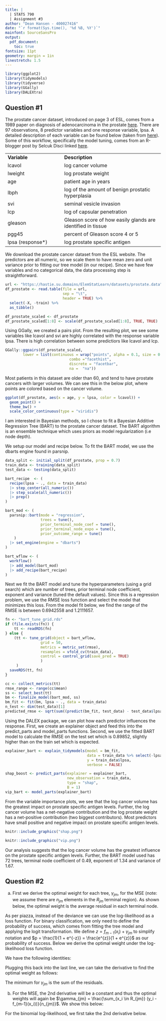 ```yaml
---
title: |
  | STATS 790
  | Assignment #3
author: "Dean Hansen - 400027416"
date: "`r format(Sys.time(), '%d %B, %Y')`"
mainfont: SourceSansPro
output: 
  pdf_document:
    toc: true
fontsize: 11pt
geometry: margin = 1in
linestretch: 1.5
---
```


```r
library(ggplot2)
library(tidymodels)
library(tidyverse)
library(GGally)
library(DALEXtra)
```

\newpage

## Question #1

The prostate cancer dataset, introduced on page 3 of ESL, comes from a 1989 paper on diagnosis of adenocarcinoma in the prostate [here](https://pubmed.ncbi.nlm.nih.gov/2468795/). There are 97 observations, 8 predictor variables and one response variable, lpsa. A detailed description of each variable can be found below (taken from [here](https://rdrr.io/cran/ElemStatLearn/man/prostate.html)). Some of this workflow, specifically the model tuning, comes from an R-blogger post by Selcuk Disci linked [here](https://www.r-bloggers.com/2022/12/the-effect-of-childhood-education-on-wealth-modeling-with-bayesian-additive-regression-trees-bart/).

|                   |                                                             |
|:-------------------------|:---------------------------------------------|
| **Variable**      | **Description**                                             |
| lcavol            | log cancer volume                                           |
| lweight           | log prostate weight                                         |
| age               | patient age in years                                        |
| lbph              | log of the amount of benign prostatic hyperplasia           |
| svi               | seminal vesicle invasion                                    |
| lcp               | log of capsular penetration                                 |
| gleason           | Gleason score of how easily glands are identified in tissue |
| pgg45             | percent of Gleason score 4 or 5                             |
| lpsa (response\*) | log prostate specific antigen                               |

We download the prostate cancer dataset from the ESL website. The predictors are all numeric, so we scale them to have mean zero and unit variance prior to fitting our tree model (in our recipe). Since we have few variables and no categorical data, the data processing step is straightforward.

```r
url <- "https://hastie.su.domains/ElemStatLearn/datasets/prostate.data"
df_prostate <- read.table(file = url, 
                          sep = "\t",
                          header = TRUE) %>% 
  select(-X, -train) %>%
  as_tibble()

df_prostate_scaled <- df_prostate
df_prostate_scaled[1:8] <- scale(df_prostate_scaled[1:8], TRUE, TRUE)
```

Using GGally, we created a pairs plot. From the resulting plot, we see some variables like lcavol and svi are highly correlated with the response variable lpsa. There is high correlation between some predictiors like lcavol and lcp.

```r
GGally::ggpairs(df_prostate_scaled, 
        lower = list(continuous = wrap("points", alpha = 0.1, size = 0.1), 
                             combo ="facethist", 
                             discrete = "facetbar", 
                             na =  "na"))
```

Most patients in this dataset are older than $60$, and tend to have prostate cancers with larger volumes. We can see this in the below plot, where points are colored based on the cancer volume.

```r
ggplot(df_prostate, aes(x = age, y = lpsa, color = lcavol)) +
  geom_point() +
  theme_bw() +
  scale_color_continuous(type = "viridis")
```

I am interested in Bayesian methods, so I chose to fit a Bayesian Additive Regression Tree (BART) to the prostate cancer dataset. The BART algorithm is an ensemble technique which uses priors as model regularization (i.e node depth).

We setup our model and recipe below. To fit the BART model, we use the dbarts engine found in parsnip.

```r
data_split <- initial_split(df_prostate, prop = 0.7)
train_data <- training(data_split)
test_data <- testing(data_split)

bart_recipe  <- (
  recipe(lpsa ~ ., data = train_data)
  |> step_center(all_numeric())
  |> step_scale(all_numeric())
  |> prep()
)

bart_mod <- (
  parsnip::bart(mode = "regression",
                trees = tune(),
                prior_terminal_node_coef = tune(),
                prior_terminal_node_expo = tune(),
                prior_outcome_range = tune()
    )
  |> set_engine(engine = "dbarts")
)

bart_wflow <- (
  workflow()
  |> add_model(bart_mod)
  |> add_recipe(bart_recipe)
)
```

Next we fit the BART model and tune the hyperparameters (using a grid search) which are number of trees, prior terminal node coefficient, exponent and variance (tuned the default values). Since this is a regression problem, we use the RMSE loss function and select the model that minimizes this loss. From the model fit below, we find the range of the RMSE is between $0.6942558$ and $1.2111657$.

```r
fn <- "bart_tune_grid.rds"
if (file.exists(fn)) {
    tt <- readRDS(fn)
} else {
    (tt <- tune_grid(object = bart_wflow,
                grid = 50,
                metrics = metric_set(rmse),
                resamples = vfold_cv(train_data),
                control = control_grid(save_pred = TRUE)
                )
     )
  saveRDS(tt, fn)
}

cc <- collect_metrics(tt)
rmse_range <- range(cc$mean)
ss <- select_best(tt)
bm <- finalize_model(bart_mod, ss)
bm_fit <- fit(bm, lpsa ~ ., data = train_data)
n_test <- dim(test_data)[1]
predicted_rmse <- sqrt(sum((predict(bm_fit, test_data) - test_data$lpsa)^2)/n_test)
```

Using the DALEX package, we can plot how each predictor influences the response. First, we create an explainer object and feed this into the predict_parts and model_parts functions. Second, we use the fitted BART model to calculate the RMSE on the test set which is $0.89852$, slightly higher than on the train set which is expected.

```r
explainer_bart <- explain_tidymodels(model = bm_fit,
                                     data = train_data %>% select(-lpsa),
                                     y = train_data$lpsa,
                                     verbose = FALSE)

shap_boost <- predict_parts(explainer = explainer_bart, 
                            new_observation = train_data,
                            type = "shap",
                            B = 1)
vip_bart <- model_parts(explainer_bart)
```

From the variable importance plots, we see that the log cancer volume has the greatest impact on prostate specific antigen levels. Further, the log cancer volume has a net-negative contribution and the log prostate weight has a net-positive contribution (two biggest contributors). Most predictors have small positive and negative impact on prostate specific antigen levels. 

```r
knitr::include_graphics("shap.png")
```

```r
knitr::include_graphics("vip.png")
```

Our analysis suggests that the log cancer volume has the greatest influence on the prostate specific antigen levels. Further, the BART model used has 72 trees, terminal node coefficient of $0.49$, exponent of $1.34$ and variance of $1.67$.

\newpage
## Question #2

a)  First we derive the optimal weight for each tree, $\gamma_{jm}$, for the MSE (note: we assume there are $n_{jm}$ elements in the $R_{jm}$ terminal region). As shown below, the optimal weight is the average residual in each terminal node.

```{=latex}
\begin{align}
\frac{d}{d\gamma_{jm}} L(y_i, f_{m-1} + \gamma_{jm}) &= \frac{d}{d\gamma_{jm}}[\frac{1}{2} \sum_{x_i \in R_{jm}} (y_i - (f_{m-1}(x_i) + \gamma_{jm}))^2]\\
0 &= \sum_{x_i \in R_{jm}} (y_i - (f_{m-1}(x_i) + \gamma_{jm})) \\
0 &= \sum_{x_i \in R_{jm}} (y_i - f_{m-1}(x_i) - \gamma_{jm}) \\
0 &= \sum_{x_i \in R_{jm}} (y_i - f_{m-1}(x_i)) - n_{jm} \gamma_{jm} \\
n_{jm} \gamma_{jm} &= \sum_{x_i \in R_{jm}} (y_i - f_{m-1}(x_i)) \\
\gamma_{jm} &= \frac{\sum_{x_i \in R_{jm}} (y_i - f_{m-1}(x_i))}{n_{jm}}
\end{align}
```
As per piazza, instead of the deviance we can use the log-likelihood as a loss function. For binary classification, we only need to define the probability of success, which comes from fitting the tree model and applying the logit transformation. We define $z = f_{m-1}(x_i) + \gamma_{jm}$ to simplify notation and $p = \frac{1}{1 + e^{-z}} = \frac{e^{z}}{1 + e^{z}}$ as our probability of success. Below we derive the optimal weight under the log-likelihood loss function.

```{=latex}
\begin{align}
\frac{d}{d\gamma_{jm}} L(y_i, f_{m-1}(x_i) + \gamma_{jm}) &= \frac{d}{d\gamma_{jm}}[ - \sum_{x_i \in R_{jm}} y_i \text{log}(p) + (1 - y_i) \text{log}(1-p)]\\
&= \frac{d}{d\gamma_{jm}}[\sum_{x_i \in R_{jm}} - y_i \text{log}(p) - (1 - y_i) \text{log}(1-p)] \\
&= \frac{d}{d\gamma_{jm}}[\sum_{x_i \in R_{jm}} - y_i \text{log}(p) + y_i \text{log}(1-p) - \text{log}(1-p)] \\
&= \frac{d}{d\gamma_{jm}}[\sum_{x_i \in R_{jm}} - y_i (\text{log}(p) - \text{log}(1-p)) - \text{log}(1-p)] \\
&= \frac{d}{d\gamma_{jm}}[\sum_{x_i \in R_{jm}} - y_i \text{log}(\frac{p}{1-p}) - \text{log}(1-p)]
\end{align}
```

We have the following identities:

```{=latex}
\begin{align}
\text{log}(1-p)&=\text{log}(1-\frac{e^{z}}{1 + e^{z}})=\text{log}(\frac{1}{1 + e^{z}})=-\text{log}(1 + e^{f_{m-1}(x_i) + \gamma_{jm}})\\
\text{log}(\frac{p}{1-p})&=\text{log}(p) - \text{log}(1-p) = \text{log}(e^z)=f_{m-1}(x_i) + \gamma_{jm}
\end{align}
```

Plugging this back into the last line, we can take the derivative to find the optimal weight as follows:

```{=latex}
\begin{align}
0 &= \frac{d}{d\gamma_{jm}}[\sum_{x_i \in R_{jm}} - y_i (f_{m-1}(x_i) + \gamma_{jm}) + \text{log}(1 + e^{f_{m-1}(x_i) + \gamma_{jm}})]\\
0 &= \sum_{x_i \in R_{jm}} (- y_i + \frac{e^{f_{m-1}(x_i) + \gamma_{jm}}}{1 + e^{f_{m-1}(x_i) + \gamma_{jm}}})\\
0 &= \sum_{x_i \in R_{jm}} (p - y_i)
\end{align}
```

The minimum for $\gamma_{jm}$ is the sum of the residuals.

\newpage
b)  For the MSE, the 2nd derivative will be a constant and thus the optimal weights will again be $\gamma_{jm} = \frac{\sum_{x_i \in R_{jm}} (y_i - f_{m-1}(x_i))}{n_{jm}}$. We show this below:

```{=latex}
\begin{align}
\frac{d^2}{d^2\gamma_{jm}} L(y_i, f_{m-1} + \gamma_{jm}) &= \frac{d^2}{d^2\gamma_{jm}}[\frac{1}{2} \sum_{x_i \in R_{jm}} (y_i - (f_{m-1}(x_i) + \gamma_{jm}))^2]\\
\frac{d^2}{d^2\gamma_{jm}} L(y_i, f_{m-1} + \gamma_{jm}) &= \frac{d}{d\gamma_{jm}} [\sum_{x_i \in R_{jm}} (y_i - f_{m-1}(x_i)) - n_{jm} \gamma_{jm}] \\
\frac{d^2}{d^2\gamma_{jm}} L(y_i, f_{m-1} + \gamma_{jm}) &= - n_{jm} < 0
\end{align}
```

For the binomial log-likelihood, we first take the 2nd derivative below.
